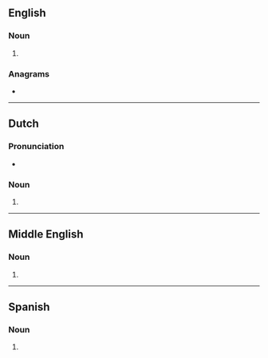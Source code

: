 ==English==

===Noun===
{{head|en|noun form}}

# {{plural of|en|hater}}

===Anagrams===
* {{anagrams|en|a=aehrst|'sheart|Earths|Hartes|Hearst|Hearts|Sarthe|Sather|Tahers|Tasher|earths|hear'st|hearts|rehats|shetar}}

----

==Dutch==

===Pronunciation===
* {{audio|nl|Nl-haters.ogg|Audio}}

===Noun===
{{head|nl|noun form}}

# {{plural of|nl|hater}}

----

==Middle English==

===Noun===
{{head|enm|noun plural form}}

# {{plural of|enm|hatere}}

----

==Spanish==

===Noun===
{{head|es|noun form}}

# {{plural of|es|hater}}